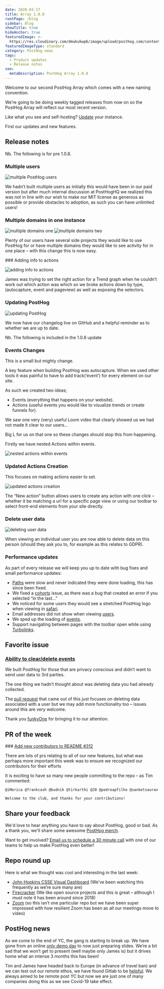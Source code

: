 ```yaml
---
date: 2020-03-17
title: Array 1.0.8
rootPage: /blog
sidebar: Blog
showTitle: true
hideAnchor: true
featuredImage: >-
  https://res.cloudinary.com/dmukukwp6/image/upload/posthog.com/contents/images/blog/array/default.png
featuredImageType: standard
category: PostHog news
tags:
  - Product updates
  - Release notes
seo:
  metaDescription: PostHog Array 1.0.8
---
```


Welcome to our second PostHog Array which comes with a new naming convention.

We’re going to be doing weekly tagged releases from now on so the PostHog Array will reflect our most recent version.

Like what you see and self-hosting? [Update](/docs/runbook/upgrading-posthog) your instance.

First our updates and new features.

## Release notes

Nb. The following is for pre 1.0.8.

### Multiple users

![multiple PostHog users](https://res.cloudinary.com/dmukukwp6/image/upload/v1710055416/posthog.com/contents/images/03/inviteteamgif.gif)

We hadn’t built multiple users as initially this would have been in our paid version but after much internal discussion at PostHogHQ we realized this was not in line with our wish to make our MIT license as generous as possible or provide obstacles to adoption, as such you can have unlimited users!

### Multiple domains in one instance

![multiple domains one](https://user-images.githubusercontent.com/53387/75904121-eae5c280-5e42-11ea-9ee6-5755c81d7610.gif)
![multiple domains two](https://user-images.githubusercontent.com/53387/75904124-ed481c80-5e42-11ea-84b3-3e5ddc301d38.gif)

Plenty of our users have several side projects they would like to use PostHog for or have multiple domains they would like to see activity for in one place – with this change this is now easy.

### Adding info to actions

![adding info to actions](https://res.cloudinary.com/dmukukwp6/image/upload/v1710055416/posthog.com/contents/images/03/actiontrendscss.gif)

James was trying to set the right action for a Trend graph when he couldn’t work out which action was which so we broke actions down by type, (autocapture, event and pageview) as well as exposing the selectors.

### Updating PostHog

![updating PostHog](https://res.cloudinary.com/dmukukwp6/image/upload/v1710055416/posthog.com/contents/images/03/changelogtoolbar.gif)

We now have our changelog live on GitHub and a helpful reminder as to whether we are up to date.

Nb. The following is included in the 1.0.8 update

### Events Changes

This is a small but mighty change.

A key feature when building PostHog was autocapture. When we used other tools it was painful to have to add track(‘event’) for every element on our site.

As such we created two ideas;

-   Events (everything that happens on your website).
-   Actions (useful events you would like to visualize trends or create funnels for).

We saw one very (very) useful Loom video that clearly showed us we had not made it clear to our users…

Big L for us on that one so these changes should stop this from happening.

Firstly we have nested Actions within events.

![nested actions within events](https://res.cloudinary.com/dmukukwp6/image/upload/v1710055416/posthog.com/contents/images/03/Posthog-3.png)

### Updated Actions Creation

This focuses on making actions easier to set.

![updated actions creation](https://res.cloudinary.com/dmukukwp6/image/upload/v1710055416/posthog.com/contents/images/03/newtoolbar.gif)

The “New action” button allows users to create any action with one click – whether it be matching a url for a specific page view or using our toolbar to select front-end elements from your site directly.

### Delete user data

![deleting user data](https://res.cloudinary.com/dmukukwp6/image/upload/v1710055416/posthog.com/contents/images/03/Posthog-4.png)

When viewing an individual user you are now able to delete data on this person (should they ask you to, for example as this relates to GDPR).

### Performance updates

As part of every release we will keep you up to date with bug fixes and small performance updates:

-   [Paths](https://github.com/PostHog/posthog/pull/345) were slow and never indicated they were done loading, this has since been fixed.
-   We fixed a [cohorts](https://github.com/PostHog/posthog/issues/333) issue, as there was a bug that created an error if you selected “in the last…”
-   We noticed for some users they would see a stretched PostHog logo when viewing in [safari](https://github.com/PostHog/posthog/pull/340).
-   Email addresses did not show when viewing [users](https://github.com/PostHog/posthog/pull/326).
-   We sped up the loading of [events](https://github.com/PostHog/posthog/pull/321).
-   Support navigating between pages with the toolbar open while using [Turbolinks](https://github.com/PostHog/posthog/pull/369).

## Favorite issue

### [Ability to clear/delete events](https://github.com/PostHog/posthog/issues/307)

We built PostHog for those that are privacy conscious and didn’t want to send user data to 3rd parties.

The one thing we hadn’t thought about was deleting data you had already collected.

The [pull request](https://github.com/PostHog/posthog/pull/317) that came out of this just focuses on deleting data associated with a user but we may add more functionality too – issues around this are very welcome.

Thank you [funkyOne](https://github.com/funkyOne) for bringing it to our attention.

## PR of the week

### [Add new contributors to README #312](https://github.com/PostHog/posthog/pull/312)

There are lots of prs relating to all of our new features, but what was perhaps more important this week was to ensure we recognized our contributors for their efforts

It is exciting to have so many new people committing to the repo – as Tim commented:

```
@iMerica @frankcash @budnik @tirkarthi @J0 @pedroapfilho @sanketsaurav

Welcome to the club, and thanks for your contributions!
```

## Share your feedback
We'd love to hear anything you have to say about PostHog, good or bad. As a thank you, we'll share some awesome [PostHog merch](https://merch.posthog.com).

Want to get involved? [Email us to schedule a 30 minute call](mailto:hey@posthog.com) with one of our teams to help us make PostHog even better!


## Repo round up

Here is what we thought was cool and interesting in the last week:

-   [John Hopkins CSSE Visual Dashboard](https://github.com/CSSEGISandData/COVID-19) (We’ve been watching this frequently as we’re sure many are)
-   [Firecracker](https://github.com/firecracker-microvm/firecracker) (We like open source projects and this is great – although I must note it has been around since 2018)
-   [Zoom](https://github.com/zoom) (so this isn’t one particular repo but we have been super impressed with how resilient Zoom has been as all our meetings move to video)

## PostHog news

As we come to the end of YC, the gang is starting to break up. We have gone from an online [only demo day](https://news.ycombinator.com/item?id=22506013) to now just preparing slides. We’re a bit sad that we won’t get to present (well maybe only James is) but it drives home what an intense 3 months this has been!

Tim and James have headed back to Europe (in advance of travel ban) and we can test out our remote ethos, we have found Gitlab to be [helpful](https://about.gitlab.com/company/culture/all-remote/guide/). We always aimed to be remote post YC but now we are just one of many companies doing this as we see Covid-19 take effect.

<ArrayCTA />


